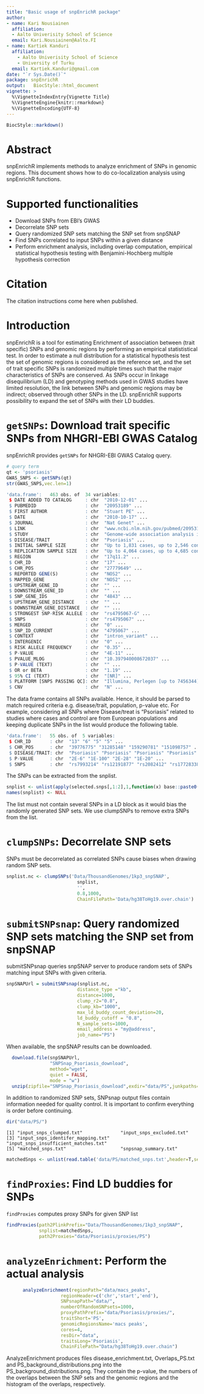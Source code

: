 ```yaml
---
title: "Basic usage of snpEnrichR package"
author:
- name: Kari Nousiainen
  affiliation: 
  - Aalto Univerisity School of Science
  email: Kari.Nousiainen@Aalto.FI
- name: Kartiek Kanduri
  affiliation: 
    - Aalto Univerisity School of Science
    - University of Turku
  email: Kartiek.Kanduri@gmail.com
date: "`r Sys.Date()`"
package: snpEnrichR
output:   BiocStyle::html_document
vignette: > 
  %\VignetteIndexEntry{Vignette Title}
  %\VignetteEngine{knitr::rmarkdown}
  %\VignetteEncoding{UTF-8}
---
```


<!--
%% \VignetteEngine{knitr::knitr}
-->

```r
BiocStyle::markdown()
```


# Abstract

snpEnrichR implements methods to analyze enrichment of SNPs in genomic regions. This document shows how to do co-localization analysis using snpEnrichR functions. 

# Supported functionalities
* Download SNPs from EBI's GWAS
* Decorrelate  SNP sets
* Query randomized SNP sets matching the SNP set from snpSNAP
* Find SNPs correlated to input SNPs within a given distance
* Perform enrichment analysis, including overlap computation, empirical statistical hypothesis testing with Benjamini-Hochberg multiple hypothesis correction 

# Citation 

The citation instructions come here when published.

# Introduction

snpEnrichR is a tool for estimating Enrichment of association between (trait specific) SNPs and genomic regions by performing an empirical statististical test. In order to estimate a null distribution for a statistical hypothesis test the set of genomic regions is considered as the reference set, and the set of trait specific SNPs is randomized multiple times such that the major characteristics of SNPs are conserved. As SNPs occur in linkage disequilibrium (LD) and genotyping methods used in GWAS studies have limited resolution, the link between SNPs and genomic regions may be indirect; observed through other SNPs in the LD. snpEnrichR supports possibility to expand  the set of SNPs with their LD buddies.

# `getSNPs`: Download trait specific SNPs from NHGRI-EBI GWAS Catalog 
snpEnrichR provides `getSNPs` for NHGRI-EBI GWAS Catalog query.
```R
# query term
qt <- 'psoriasis'
GWAS_SNPS <- getSNPs(qt)
str(GWAS_SNPS,vec.len=1)
```

```R
'data.frame':	463 obs. of  34 variables:
 $ DATE ADDED TO CATALOG     : chr  "2010-12-01" ...
 $ PUBMEDID                  : chr  "20953189" ...
 $ FIRST AUTHOR              : chr  "Stuart PE" ...
 $ DATE                      : chr  "2010-10-17" ...
 $ JOURNAL                   : chr  "Nat Genet" ...
 $ LINK                      : chr  "www.ncbi.nlm.nih.gov/pubmed/20953189" ...
 $ STUDY                     : chr  "Genome-wide association analysis identifies three psoriasis susceptibility loci." ...
 $ DISEASE/TRAIT             : chr  "Psoriasis" ...
 $ INITIAL SAMPLE SIZE       : chr  "Up to 1,831 cases, up to 2,546 controls" ...
 $ REPLICATION SAMPLE SIZE   : chr  "Up to 4,064 cases, up to 4,685 controls" ...
 $ REGION                    : chr  "17q11.2" ...
 $ CHR_ID                    : chr  "17" ...
 $ CHR_POS                   : chr  "27779649" ...
 $ REPORTED GENE(S)          : chr  "NOS2" ...
 $ MAPPED_GENE               : chr  "NOS2" ...
 $ UPSTREAM_GENE_ID          : chr  "" ...
 $ DOWNSTREAM_GENE_ID        : chr  "" ...
 $ SNP_GENE_IDS              : chr  "4843" ...
 $ UPSTREAM_GENE_DISTANCE    : chr  "" ...
 $ DOWNSTREAM_GENE_DISTANCE  : chr  "" ...
 $ STRONGEST SNP-RISK ALLELE : chr  "rs4795067-G" ...
 $ SNPS                      : chr  "rs4795067" ...
 $ MERGED                    : chr  "0" ...
 $ SNP_ID_CURRENT            : chr  "4795067" ...
 $ CONTEXT                   : chr  "intron_variant" ...
 $ INTERGENIC                : chr  "0" ...
 $ RISK ALLELE FREQUENCY     : chr  "0.35" ...
 $ P-VALUE                   : chr  "4E-11" ...
 $ PVALUE_MLOG               : chr  "10.397940008672037" ...
 $ P-VALUE (TEXT)            : chr  "" ...
 $ OR or BETA                : chr  "1.19" ...
 $ 95% CI (TEXT)             : chr  "[NR]" ...
 $ PLATFORM [SNPS PASSING QC]: chr  "Illumina, Perlegen [up to 7456344] (imputed)" ...
 $ CNV                       : chr  "N" ...
```
The data frame contains all SNPs available. Hence, it should be parsed to match required criteria e.g. disease/trait, population, p-value etc. For example, considering all SNPs where Disease/treat is "Psoriasis" related to studies where cases and control are from European populations and keeping duplicate SNPs in the list would produce the following table.

```R
'data.frame':	55 obs. of  5 variables:
 $ CHR_ID       : chr  "13" "6" "5" "5" ...
 $ CHR_POS      : chr  "39776775" "31285148" "159290781" "151098757" ...
 $ DISEASE/TRAIT: chr  "Psoriasis" "Psoriasis" "Psoriasis" "Psoriasis" ...
 $ P-VALUE      : chr  "2E-6" "1E-100" "2E-28" "1E-20" ...
 $ SNPS         : chr  "rs7993214" "rs12191877" "rs2082412" "rs17728338" ...
```
The SNPs can be extracted from the snplist.  

```R
snplist <- unlist(apply(selected.snps[,1:2],1,function(x) base::paste0(x,collapse =':')),use.names = F)
names(snplist) <- NULL
```
The list must not contain several SNPs in a LD block as it would bias the randomly generated SNP sets. We use clumpSNPs to remove extra SNPs from the list.


# `clumpSNPs`: Decorrelate  SNP sets 
SNPs must be decorrelated as correlated SNPs cause biases when drawing random SNP sets.
```R
snplist.nc <- clumpSNPs('Data/ThousandGenomes/1kp3_snpSNAP',
                          snplist,
                          '',
                          0.8,1000,
                          ChainFilePath='Data/hg38ToHg19.over.chain')
```

# `submitSNPsnap`: Query randomized SNP sets matching the SNP set from snpSNAP
submitSNPsnap queries snpSNAP server to produce random sets of SNPs matching input SNPs with given criteria.  
```R
snpSNAPUrl = submitSNPsnap(snplist.nc,
                          distance_type ="kb",
                          distance=1000,
                          clump_r2="0.8",
                          clump_kb="1000",
                          max_ld_buddy_count_deviation=20,
                          ld_buddy_cutoff = "0.8",
                          N_sample_sets=1000,
                          email_address = "my@address",
                          job_name="PS")
```
When available, the snpSNAP results can be downloaded.
```R
  download.file(snpSNAPUrl,
                "SNPSnap_Psoriasis_download",
                method="wget",
                quiet = FALSE, 
                mode = "w")
  unzip(zipfile="SNPSnap_Psoriasis_download",exdir="data/PS",junkpaths=T)
```

In addition to randomized SNP sets, SNPsnap output files contain information needed for quality control. It is important to confirm everything is order before continuing.
```R
dir("data/PS/")
```
```
[1] "input_snps_clumped.txt"              "input_snps_excluded.txt"            
[3] "input_snps_identifer_mapping.txt"    "input_snps_insufficient_matches.txt"
[5] "matched_snps.txt"                    "snpsnap_summary.txt"    
```


```R
matchedSnps <- unlist(read.table('data/PS/matched_snps.txt',header=T,sep="\t",stringsAsFactors = F),use.names = F)
```

# `findProxies`: Find LD buddies for SNPs
 `findProxies` computes proxy SNPs for given SNP list

```R
findProxies(path2PlinkPrefix="Data/ThousandGenomes/1kp3_snpSNAP",
            snplist=matchedSnps,
            path2Proxies="data/Psoriasis/proxies/PS")

```
# `analyzeEnrichment`: Perform the actual analysis

```R
      analyzeEnrichment(regionPath="data/macs_peaks",
                    regionHeader=c('chr','start','end'),
                    SNPsnapPath="data/",
                    numberOfRandomSNPsets=1000,
                    proxyPathPrefix="data/Psoriasis/proxies/",
                    traitShort='PS',
                    genomicRegionsName='macs peaks',
                    cores=4,
                    resDir="data",
                    traitsLong='Psoriasis',
                    ChainFilePath="Data/hg38ToHg19.over.chain")
```

AnalyzeEnrichment produces files disease_enrichment.txt, Overlaps_PS.txt and PS_background_distributions.png into the PS_background_distributions.png. They contain the p-value, the numbers of the overlaps between the SNP sets and the genomic regions and the histogram of the overlaps, respectively.   
<!--
Vignettes are long form documentation commonly included in packages. Because they are part of the distribution of the package, they need to be as compact as possible. The `html_vignette` output type provides a custom style sheet (and tweaks some options) to ensure that the resulting html is as small as possible. The `html_vignette` format:

- Never uses retina figures
- Has a smaller default figure size
- Uses a custom CSS stylesheet instead of the default Twitter Bootstrap style

## Vignette Info

Note the various macros within the `vignette` section of the metadata block above. These are required in order to instruct R how to build the vignette. Note that you should change the `title` field and the `\VignetteIndexEntry` to match the title of your vignette.

## Styles

The `html_vignette` template includes a basic CSS theme. To override this theme you can specify your own CSS in the document metadata as follows:

    output: 
      rmarkdown::html_vignette:
        css: mystyles.css

## Figures

The figure sizes have been customised so that you can easily put two images side-by-side. 

```r
plot(1:10)
plot(10:1)
```

You can enable figure captions by `fig_caption: yes` in YAML:

    output:
      rmarkdown::html_vignette:
        fig_caption: yes

Then you can use the chunk option `fig.cap = "Your figure caption."` in **knitr**.

## More Examples

You can write math expressions, e.g. $Y = X\beta + \epsilon$, footnotes^[A footnote here.], and tables, e.g. using `knitr::kable()`.

```r
knitr::kable(head(mtcars, 10))
```

Also a quote using `>`:

> "He who gives up [code] safety for [code] speed deserves neither."
([via](https://twitter.com/hadleywickham/status/504368538874703872))

-->
